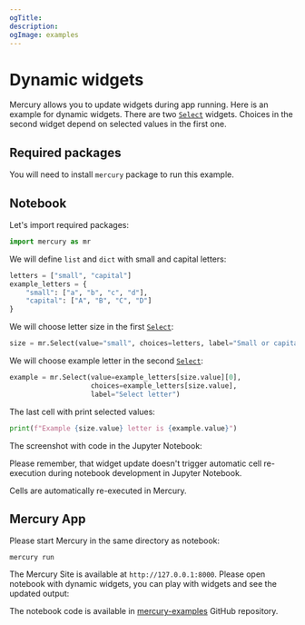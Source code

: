 ```yaml
---
ogTitle:
description:
ogImage: examples
---
```




# Dynamic widgets

Mercury allows you to update widgets during app running. Here is an example for dynamic widgets. There are two [`Select`](/docs/input-widgets/select/) widgets. 
Choices in the second widget depend on selected values in the first one.

## Required packages

You will need to install `mercury` package to run this example.

## Notebook

Let's import required packages:

```python
import mercury as mr
```

We will define `list` and `dict` with small and capital letters:

```python
letters = ["small", "capital"]
example_letters = {
    "small": ["a", "b", "c", "d"],
    "capital": ["A", "B", "C", "D"]
}
```

We will choose letter size in the first [`Select`](/docs/input-widgets/select/):

```python
size = mr.Select(value="small", choices=letters, label="Small or capital?")
```

We will choose example letter in the second [`Select`](/docs/input-widgets/select/):

```python 
example = mr.Select(value=example_letters[size.value][0], 
                    choices=example_letters[size.value], 
                    label="Select letter")
```

The last cell with print selected values:

```python 
print(f"Example {size.value} letter is {example.value}")
```

The screenshot with code in the Jupyter Notebook:

<Screenshot src={notebookPng} alt="Python notebook with dynamic widgets" />

<Callout type="info">
Please remember, that widget update doesn't trigger automatic cell re-execution during notebook development in Jupyter Notebook.

Cells are automatically re-executed in Mercury.
</Callout>

## Mercury App

Please start Mercury in the same directory as notebook:

```
mercury run 
```

The Mercury Site is available at `http://127.0.0.1:8000`. Please open notebook with dynamic widgets, you can play with widgets and see the updated output:

<Screenshot src={appGif} alt="Mercury App with dynamic widgets" />

The notebook code is available in [mercury-examples](https://github.com/mljar/mercury-examples) GitHub repository. 
